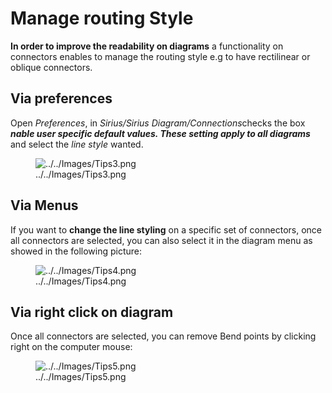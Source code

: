 =Manage routing Style=

'''In order to improve the readability on diagrams''' a functionality on connectors enables to manage the routing style e.g to have rectilinear or oblique connectors.


==Via preferences==

Open ''Preferences'', in ''Sirius/Sirius Diagram/Connections ''checks the box '''''nable user specific default values. These setting apply to all diagrams''''' and select the ''line style'' wanted.

[[Image:../../Images/Tips3.png]]

==Via Menus==

If you want to '''change the line styling''' on a specific set of connectors, once all connectors are selected, you can also select it in the diagram menu as showed in the following picture: 

[[Image:../../Images/Tips4.png]]

==Via right click on diagram==

Once all connectors are selected, you can remove Bend points by clicking right on the computer mouse:

[[Image:../../Images/Tips5.png]]
